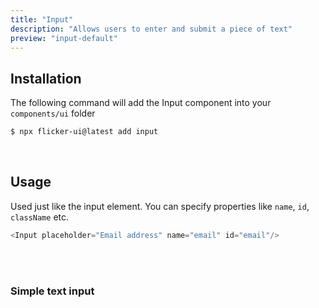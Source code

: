 ```yaml
---
title: "Input"
description: "Allows users to enter and submit a piece of text"
preview: "input-default"
---
```



## Installation

The following command will add the Input component into your `components/ui` folder

```bash
$ npx flicker-ui@latest add input
```

<br />

## Usage

Used just like the input element. You can specify properties like `name`, `id`, `className` etc.
```js /placeholder="Email address"/ /name="email"/ /id="email"/
<Input placeholder="Email address" name="email" id="email"/>
```

<br />
<br />

### Simple text input
<PreviewBox component="input-default"/>